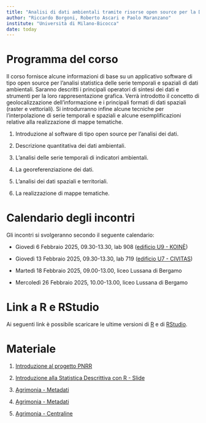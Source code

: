 ```yaml
---
title: "Analisi di dati ambientali tramite risorse open source per la Data Science"
author: "Riccardo Borgoni, Roberto Ascari e Paolo Maranzano"
institute: "Università di Milano-Bicocca"
date: today
---
```


# Programma del corso


Il corso fornisce alcune informazioni di base su un applicativo software di tipo open source per l’analisi statistica delle serie temporali e spaziali di dati ambientali. Saranno descritti i principali operatori di sintesi dei dati e strumenti per la loro rappresentazione grafica. Verrà introdotto il concetto di geolocalizzazione dell’informazione e i principali formati di dati spaziali (raster e vettoriali). Si introdurranno infine alcune tecniche per l’interpolazione di serie temporali e spaziali e alcune esemplificazioni relative alla realizzazione di mappe tematiche.

1.    Introduzione al software di tipo open source per l’analisi dei dati.

2.    Descrizione quantitativa dei dati ambientali.

3.    L’analisi delle serie temporali di indicatori ambientali.

4.    La georeferenziazione dei dati.

5.    L’analisi dei dati spaziali e territoriali. 

6.    La realizzazione di mappe tematiche.



# Calendario degli incontri

Gli incontri si svolgeranno secondo il seguente calendario:

-   Giovedì 6 Febbraio 2025, 09.30-13.30, lab 908 ([edificio U9 - KOINÈ](https://maps.app.goo.gl/JyDtaHD5Jjffjsoa7))

-   Giovedì 13 Febbraio 2025, 09.30-13.30, lab 719 ([edificio U7 - CIVITAS](https://maps.app.goo.gl/dnad4RbTTkhq3fX36))


-   Martedì 18 Febbraio 2025, 09.00-13.00, liceo Lussana di Bergamo

-   Mercoledì 26 Febbraio 2025, 10.00-13.00, liceo Lussana di Bergamo


# Link a R e RStudio

Ai seguenti link è possibile scaricare le ultime versioni di [R](https://cran.r-project.org/bin/windows/base/) e di [RStudio](https://posit.co/download/rstudio-desktop/).


# Materiale

<!-- **Data** data for tutorials [excel](dat1.xlsx); [csv](dat1.csv); -->


1.  [Introduzione al progetto PNRR](Liceo Lussana_Bergamo_Slide informativa Percorso PNRR.pptx)

<!-- 2.  [frequency distributions](02_frequency_distributions.pdf) -->

2.  [Introduzione alla Statistica Descrittiva con R - Slide](IntroR/BSTAT5 - IntroR - 1.pdf)

3.  [Agrimonia - Metadati](Dati Agrimonia/LussanaPNRR - Metadata Agrimonia.xlsx)

4.  [Agrimonia - Metadati](IntroR/Agrimonia.RData)

5.  [Agrimonia - Centraline](IntroR/Centraline.csv)


<!-- # Final Assessment -->

<!-- [Assessment paper](assessment.pdf) (due by June 7, 2024) -->

<!-- [Data for the assessment (csv format)](prost.csv) -->



<!-- # References -->

<!-- Kleinbaum, D.G. and Klein, M. Survival Analysis: A Self-Learning Text. 3rd Edition, Springer, New York, 2012. https://doi.org/10.1007/978-1-4419-6646-9 -->

